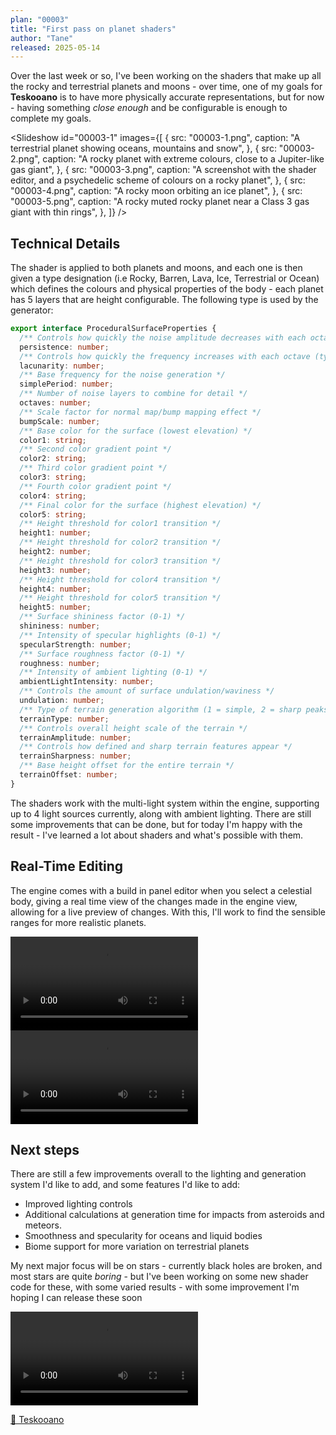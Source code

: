 ```yaml
---
plan: "00003"
title: "First pass on planet shaders"
author: "Tane"
released: 2025-05-14
---
```



Over the last week or so, I've been working on the shaders that make up
all the rocky and terrestrial planets and moons - over time, one of my
goals for **Teskooano** is to have more physically accurate representations,
but for now - having something _close enough_ and be configurable is enough
to complete my goals.

<Slideshow
  id="00003-1"
  images={[
    {
      src: "00003-1.png",
      caption: "A terrestrial planet showing oceans, mountains and snow",
    },
    {
      src: "00003-2.png",
      caption:
        "A rocky planet with extreme colours, close to a Jupiter-like gas giant",
    },
    {
      src: "00003-3.png",
      caption:
        "A screenshot with the shader editor, and a psychedelic scheme of colours on a rocky planet",
    },
    {
      src: "00003-4.png",
      caption: "A rocky moon orbiting an ice planet",
    },
    {
      src: "00003-5.png",
      caption:
        "A rocky muted rocky planet near a Class 3 gas giant with thin rings",
    },
  ]}
/>

## Technical Details

The shader is applied to both planets and moons, and each one is then given a type
designation (i.e Rocky, Barren, Lava, Ice, Terrestrial or Ocean) which defines the
colours and physical properties of the body - each planet has 5 layers that are
height configurable. The following type is used by the generator:

```ts
export interface ProceduralSurfaceProperties {
  /** Controls how quickly the noise amplitude decreases with each octave (0-1) */
  persistence: number;
  /** Controls how quickly the frequency increases with each octave (typically > 1) */
  lacunarity: number;
  /** Base frequency for the noise generation */
  simplePeriod: number;
  /** Number of noise layers to combine for detail */
  octaves: number;
  /** Scale factor for normal map/bump mapping effect */
  bumpScale: number;
  /** Base color for the surface (lowest elevation) */
  color1: string;
  /** Second color gradient point */
  color2: string;
  /** Third color gradient point */
  color3: string;
  /** Fourth color gradient point */
  color4: string;
  /** Final color for the surface (highest elevation) */
  color5: string;
  /** Height threshold for color1 transition */
  height1: number;
  /** Height threshold for color2 transition */
  height2: number;
  /** Height threshold for color3 transition */
  height3: number;
  /** Height threshold for color4 transition */
  height4: number;
  /** Height threshold for color5 transition */
  height5: number;
  /** Surface shininess factor (0-1) */
  shininess: number;
  /** Intensity of specular highlights (0-1) */
  specularStrength: number;
  /** Surface roughness factor (0-1) */
  roughness: number;
  /** Intensity of ambient lighting (0-1) */
  ambientLightIntensity: number;
  /** Controls the amount of surface undulation/waviness */
  undulation: number;
  /** Type of terrain generation algorithm (1 = simple, 2 = sharp peaks, 3 = sharp valleys) */
  terrainType: number;
  /** Controls overall height scale of the terrain */
  terrainAmplitude: number;
  /** Controls how defined and sharp terrain features appear */
  terrainSharpness: number;
  /** Base height offset for the entire terrain */
  terrainOffset: number;
}
```

The shaders work with the multi-light system within the engine, supporting up to 4 light
sources currently, along with ambient lighting. There are still some improvements that
can be done, but for today I'm happy with the result - I've learned a lot about shaders
and what's possible with them.

## Real-Time Editing

The engine comes with a build in panel editor when you select a celestial body, giving
a real time view of the changes made in the engine view, allowing for a live preview of
changes. With this, I'll work to find the sensible ranges for more realistic planets.

<video controls>
  <source src="/plan/00003/00003-3.webm" type="video/webm" />
</video>
<video controls>
  <source src="/plan/00003/00003-1.webm" type="video/webm" />
</video>

## Next steps

There are still a few improvements overall to the lighting and generation system I'd like
to add, and some features I'd like to add:

- Improved lighting controls
- Additional calculations at generation time for impacts from asteroids and meteors.
- Smoothness and specularity for oceans and liquid bodies
- Biome support for more variation on terrestrial planets

My next major focus will be on stars - currently black holes are broken, and most stars
are quite _boring_ - but I've been working on some new shader code for these, with some
varied results - with some improvement I'm hoping I can release these soon

<video controls>
  <source src="/plan/00003/00003-2.webm" type="video/webm" />
</video>

[🔭 Teskooano](https://teskooano.space/teskooano)
